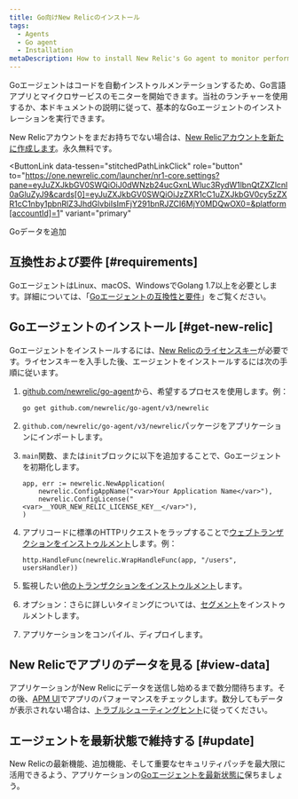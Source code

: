 ```yaml
---
title: Go向けNew Relicのインストール
tags:
  - Agents
  - Go agent
  - Installation
metaDescription: How to install New Relic's Go agent to monitor performance of your Go language applications and microservices.
---
```


Goエージェントはコードを自動インストゥルメンテーションするため、Go言語アプリとマイクロサービスのモニターを開始できます。当社のランチャーを使用するか、本ドキュメントの説明に従って、基本的なGoエージェントのインストレーションを実行できます。

New Relicアカウントをまだお持ちでない場合は、[New Relicアカウントを新たに作成します](https://newrelic.com/signup)。永久無料です。

<ButtonLink
  data-tessen="stitchedPathLinkClick"
  role="button"
  to="https://one.newrelic.com/launcher/nr1-core.settings?pane=eyJuZXJkbGV0SWQiOiJ0dWNzb24ucGxnLWluc3RydW1lbnQtZXZlcnl0aGluZyJ9&cards[0]=eyJuZXJkbGV0SWQiOiJzZXR1cC1uZXJkbGV0cy5zZXR1cC1nby1pbnRlZ3JhdGlvbiIsImFjY291bnRJZCI6MjY0MDQwOX0=&platform[accountId]=1"
  variant="primary"
>
  Goデータを追加
</ButtonLink>

## 互換性および要件 [#requirements]

GoエージェントはLinux、macOS、WindowsでGolang 1.7以上を必要とします。詳細については、「[Goエージェントの互換性と要件](/docs/agents/go-agent/get-started/go-agent-compatibility-requirements)」をご覧ください。

## Goエージェントのインストール [#get-new-relic]

Goエージェントをインストールするには、[New Relicのライセンスキー](/docs/apis/intro-apis/new-relic-api-keys/#ingest-license-key)が必要です。ライセンスキーを入手した後、エージェントをインストールするには次の手順に従います。

1. [github.com/newrelic/go-agent](https://github.com/newrelic/go-agent)から、希望するプロセスを使用します。例：

   ```
   go get github.com/newrelic/go-agent/v3/newrelic
   ```

2. `github.com/newrelic/go-agent/v3/newrelic`パッケージをアプリケーションにインポートします。

3. `main`関数、または`init`ブロックに以下を追加することで、Goエージェントを初期化します。

   ```
   app, err := newrelic.NewApplication(
       newrelic.ConfigAppName("<var>Your Application Name</var>"),
       newrelic.ConfigLicense("<var>__YOUR_NEW_RELIC_LICENSE_KEY__</var>"),
   )
   ```

4. アプリコードに標準のHTTPリクエストをラップすることで[ウェブトランザクションをインストゥルメント](/docs/agents/go-agent/get-started/instrument-go-transactions#http-handler-txns)します。例：

   ```
   http.HandleFunc(newrelic.WrapHandleFunc(app, "/users", usersHandler))
   ```

5. 監視したい[他のトランザクションをインストゥルメント](/docs/agents/go-agent/get-started/instrument-go-transactions)します。

6. オプション：さらに詳しいタイミングについては、[セグメント](/docs/agents/go-agent/get-started/instrument-go-segments)をインストゥルメントします。

7. アプリケーションをコンパイル、ディプロイします。

## New Relicでアプリのデータを見る [#view-data]

アプリケーションがNew Relicにデータを送信し始めるまで数分間待ちます。その後、[APM UI](/docs/apm/applications-menu/monitoring/apm-overview-page)でアプリのパフォーマンスをチェックします。数分してもデータが表示されない場合は、[トラブルシューティングヒント](/docs/agents/go-agent/troubleshooting/no-data-appears-go)に従ってください。

## エージェントを最新状態で維持する [#update]

New Relicの最新機能、追加機能、そして重要なセキュリティパッチを最大限に活用できるよう、アプリケーションの[Goエージェントを最新状態に](/docs/agents/go-agent/installation/update-go-agent)保ちましょう。
